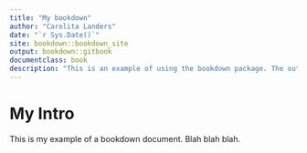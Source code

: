 ```yaml
---
title: "My bookdown"
author: "Carolita Landers"
date: "`r Sys.Date()`"
site: bookdown::bookdown_site
output: bookdown::gitbook
documentclass: book
description: "This is an example of using the bookdown package. The output format for this example is bookdown::gitbook."
---
```

  




# My Intro {-}
This is my example of a bookdown document. Blah blah blah.


